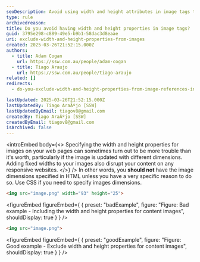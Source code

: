 ```yaml
---
seoDescription: Avoid using width and height attributes in image tags to optimize content delivery and improve SEO performance.
type: rule
archivedreason:
title: Do you avoid having width and height properties in image tags?
guid: 3795e298-c889-49e5-b9b1-58dac3d8eaae
uri: exclude-width-and-height-properties-from-images
created: 2025-03-26T21:52:15.000Z
authors:
  - title: Adam Cogan
    url: https://ssw.com.au/people/adam-cogan
  - title: Tiago Araujo
    url: https://ssw.com.au/people/tiago-araujo
related: []
redirects:
  - do-you-exclude-width-and-height-properties-from-image-references-in-content

lastUpdated: 2025-03-26T21:52:15.000Z
lastUpdatedBy: Tiago AraÃºjo [SSW]
lastUpdatedByEmail: tiagov8@gmail.com
createdBy: Tiago AraÃºjo [SSW]
createdByEmail: tiagov8@gmail.com
isArchived: false
---
```


<introEmbed
  body={<>
Specifying the width and height properties for images on your web pages can sometimes turn out to be more trouble than it's worth, particularly if the image is updated with different dimensions. Adding fixed widths to your images also disrupt your content on any responsive websites.
  </>}
/>
In other words, you **should not** have the image dimensions specified in HTML unless you have a very specific reason to do so. Use CSS if you need to specify images dimensions.

```html
<img src="image.png" width="93" height="25">
```

<figureEmbed figureEmbed={ {
  preset: "badExample",
  figure: "Figure: Bad example - Including the width and height properties for content images",
  shouldDisplay: true
} } />


```html
<img src="image.png">
```

<figureEmbed figureEmbed={ {
  preset: "goodExample",
  figure: "Figure: Good example - Exclude width and height properties for content images",
  shouldDisplay: true
} } />
